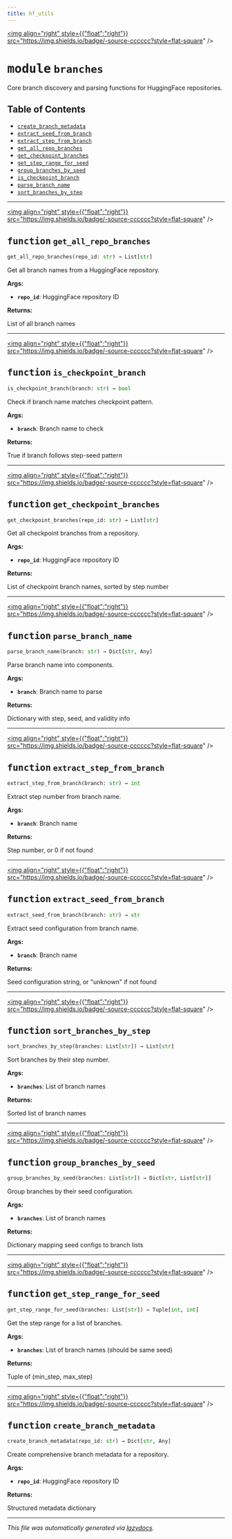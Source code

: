 ```yaml
---
title: hf_utils
---
```


<a href="https://github.com/drothermel/%24%7BREPO%7D/blob/main/src/hf_utils/branches.py"><img align="right" style={{"float":"right"}} src="https://img.shields.io/badge/-source-cccccc?style=flat-square" /></a>

# <kbd>module</kbd> `branches`
Core branch discovery and parsing functions for HuggingFace repositories.


## Table of Contents
- [`create_branch_metadata`](./hf_utils.branches#function-create-branch-metadata)
- [`extract_seed_from_branch`](./hf_utils.branches#function-extract-seed-from-branch)
- [`extract_step_from_branch`](./hf_utils.branches#function-extract-step-from-branch)
- [`get_all_repo_branches`](./hf_utils.branches#function-get-all-repo-branches)
- [`get_checkpoint_branches`](./hf_utils.branches#function-get-checkpoint-branches)
- [`get_step_range_for_seed`](./hf_utils.branches#function-get-step-range-for-seed)
- [`group_branches_by_seed`](./hf_utils.branches#function-group-branches-by-seed)
- [`is_checkpoint_branch`](./hf_utils.branches#function-is-checkpoint-branch)
- [`parse_branch_name`](./hf_utils.branches#function-parse-branch-name)
- [`sort_branches_by_step`](./hf_utils.branches#function-sort-branches-by-step)



---

<a href="https://github.com/drothermel/%24%7BREPO%7D/blob/main/src/hf_utils/branches.py#L9"><img align="right" style={{"float":"right"}} src="https://img.shields.io/badge/-source-cccccc?style=flat-square" /></a>

## <kbd>function</kbd> `get_all_repo_branches`

```python
get_all_repo_branches(repo_id: str) → List[str]
```

Get all branch names from a HuggingFace repository.


**Args:**

- <b>`repo_id`</b>: HuggingFace repository ID


**Returns:**

List of all branch names



---

<a href="https://github.com/drothermel/%24%7BREPO%7D/blob/main/src/hf_utils/branches.py#L22"><img align="right" style={{"float":"right"}} src="https://img.shields.io/badge/-source-cccccc?style=flat-square" /></a>

## <kbd>function</kbd> `is_checkpoint_branch`

```python
is_checkpoint_branch(branch: str) → bool
```

Check if branch name matches checkpoint pattern.


**Args:**

- <b>`branch`</b>: Branch name to check


**Returns:**

True if branch follows step-seed pattern



---

<a href="https://github.com/drothermel/%24%7BREPO%7D/blob/main/src/hf_utils/branches.py#L35"><img align="right" style={{"float":"right"}} src="https://img.shields.io/badge/-source-cccccc?style=flat-square" /></a>

## <kbd>function</kbd> `get_checkpoint_branches`

```python
get_checkpoint_branches(repo_id: str) → List[str]
```

Get all checkpoint branches from a repository.


**Args:**

- <b>`repo_id`</b>: HuggingFace repository ID


**Returns:**

List of checkpoint branch names, sorted by step number



---

<a href="https://github.com/drothermel/%24%7BREPO%7D/blob/main/src/hf_utils/branches.py#L49"><img align="right" style={{"float":"right"}} src="https://img.shields.io/badge/-source-cccccc?style=flat-square" /></a>

## <kbd>function</kbd> `parse_branch_name`

```python
parse_branch_name(branch: str) → Dict[str, Any]
```

Parse branch name into components.


**Args:**

- <b>`branch`</b>: Branch name to parse


**Returns:**

Dictionary with step, seed, and validity info



---

<a href="https://github.com/drothermel/%24%7BREPO%7D/blob/main/src/hf_utils/branches.py#L77"><img align="right" style={{"float":"right"}} src="https://img.shields.io/badge/-source-cccccc?style=flat-square" /></a>

## <kbd>function</kbd> `extract_step_from_branch`

```python
extract_step_from_branch(branch: str) → int
```

Extract step number from branch name.


**Args:**

- <b>`branch`</b>: Branch name


**Returns:**

Step number, or 0 if not found



---

<a href="https://github.com/drothermel/%24%7BREPO%7D/blob/main/src/hf_utils/branches.py#L90"><img align="right" style={{"float":"right"}} src="https://img.shields.io/badge/-source-cccccc?style=flat-square" /></a>

## <kbd>function</kbd> `extract_seed_from_branch`

```python
extract_seed_from_branch(branch: str) → str
```

Extract seed configuration from branch name.


**Args:**

- <b>`branch`</b>: Branch name


**Returns:**

Seed configuration string, or "unknown" if not found



---

<a href="https://github.com/drothermel/%24%7BREPO%7D/blob/main/src/hf_utils/branches.py#L103"><img align="right" style={{"float":"right"}} src="https://img.shields.io/badge/-source-cccccc?style=flat-square" /></a>

## <kbd>function</kbd> `sort_branches_by_step`

```python
sort_branches_by_step(branches: List[str]) → List[str]
```

Sort branches by their step number.


**Args:**

- <b>`branches`</b>: List of branch names


**Returns:**

Sorted list of branch names



---

<a href="https://github.com/drothermel/%24%7BREPO%7D/blob/main/src/hf_utils/branches.py#L115"><img align="right" style={{"float":"right"}} src="https://img.shields.io/badge/-source-cccccc?style=flat-square" /></a>

## <kbd>function</kbd> `group_branches_by_seed`

```python
group_branches_by_seed(branches: List[str]) → Dict[str, List[str]]
```

Group branches by their seed configuration.


**Args:**

- <b>`branches`</b>: List of branch names


**Returns:**

Dictionary mapping seed configs to branch lists



---

<a href="https://github.com/drothermel/%24%7BREPO%7D/blob/main/src/hf_utils/branches.py#L138"><img align="right" style={{"float":"right"}} src="https://img.shields.io/badge/-source-cccccc?style=flat-square" /></a>

## <kbd>function</kbd> `get_step_range_for_seed`

```python
get_step_range_for_seed(branches: List[str]) → Tuple[int, int]
```

Get the step range for a list of branches.


**Args:**

- <b>`branches`</b>: List of branch names (should be same seed)


**Returns:**

Tuple of (min_step, max_step)



---

<a href="https://github.com/drothermel/%24%7BREPO%7D/blob/main/src/hf_utils/branches.py#L154"><img align="right" style={{"float":"right"}} src="https://img.shields.io/badge/-source-cccccc?style=flat-square" /></a>

## <kbd>function</kbd> `create_branch_metadata`

```python
create_branch_metadata(repo_id: str) → Dict[str, Any]
```

Create comprehensive branch metadata for a repository.


**Args:**

- <b>`repo_id`</b>: HuggingFace repository ID


**Returns:**

Structured metadata dictionary





---

_This file was automatically generated via [lazydocs](https://github.com/ml-tooling/lazydocs)._
